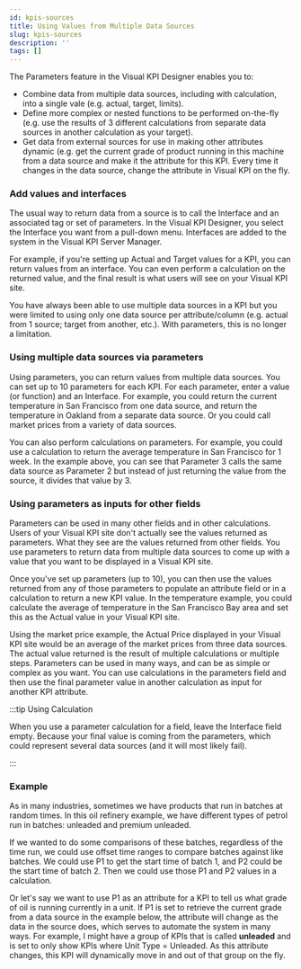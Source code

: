 ```yaml
---
id: kpis-sources
title: Using Values from Multiple Data Sources
slug: kpis-sources
description: ''
tags: []
---
```



The Parameters feature in the Visual KPI Designer enables you to: 

- Combine data from multiple data sources, including with calculation, into a single vale (e.g. actual, target, limits).
- Define more complex or nested functions to be performed on-the-fly (e.g. use the results of 3 different calculations from separate data sources in another calculation as your target).
- Get data from external sources for use in making other attributes dynamic (e.g. get the current grade of product running in this machine from a data source and make it the attribute for this KPI. Every time it changes in the data source, change the attribute in Visual KPI on the fly.

### Add values and interfaces

The usual way to return data from a source is to call the Interface and an associated tag or set of parameters. In the Visual KPI Designer, you select the Interface you want from a pull-down menu. Interfaces are added to the system in the Visual KPI Server Manager.

For example, if you're setting up Actual and Target values for a KPI, you can return values from an interface. You can even perform a calculation on the returned value, and the final result is what users will see on your Visual KPI site.

You have always been able to use multiple data sources in a KPI but you were limited to using only one data source per attribute/column (e.g. actual from 1 source; target from another, etc.). With parameters, this is no longer a limitation.

<StylizedImage
  imgURL="img/designer/kpi-externalsource.png"
  alt="KPI Worksheet"
/>

### Using multiple data sources via parameters

Using parameters, you can return values from multiple data sources. You can set up to 10 parameters for each KPI. For each parameter, enter a value (or function) and an Interface. For example, you could return the current temperature in San Francisco from one data source, and return the temperature in Oakland from a separate data source. Or you could call market prices from a variety of data sources. 

<StylizedImage
  imgURL="img/designer/kpi-parameters.png"
  alt="KPI Parameters"
/>

You can also perform calculations on parameters. For example, you could use a calculation to return the average temperature in San Francisco for 1 week. In the example above, you can see that Parameter 3 calls the same data source as Parameter 2 but instead of just returning the value from the source, it divides that value by 3.

### Using parameters as inputs for other fields

Parameters can be used in many other fields and in other calculations. Users of your Visual KPI site don't actually see the values returned as parameters. What they see are the values returned from other fields. You use parameters to return data from multiple data sources to come up with a value that you want to be displayed in a Visual KPI site.

Once you've set up parameters (up to 10), you can then use the values returned from any of those parameters to populate an attribute field or  in a calculation to return a new KPI value. In the temperature example, you could calculate the average of temperature in the San Francisco Bay area and set this as the Actual value in your Visual KPI site.

Using the market price example, the Actual Price displayed in your Visual KPI site would be an average of the market prices from three data sources. The actual value returned is the result of multiple calculations or multiple steps. Parameters can be used in many ways, and can be as simple or complex as you want. You can use calculations in the parameters field and then use the final parameter value in another calculation as input for another KPI attribute.

<StylizedImage
  imgURL="img/designer/kpi-parameters-example1.png"
  alt="KPI Parameters Example"
/>

:::tip Using Calculation

When you use a parameter calculation for a field, leave the Interface field empty. Because your final value is coming from the parameters, which could represent several data sources (and it will most likely fail).

:::

### Example

As in many industries, sometimes we have products that run in batches at random times. In this oil refinery example, we have different types of petrol run in batches: unleaded and premium unleaded.

If we wanted to do some comparisons of these batches, regardless of the time run, we could use offset time ranges to compare batches against like batches. We could use P1 to get the start time of batch 1, and P2 could be the start time of batch 2. Then we could use those P1 and P2 values in a calculation.

Or let's say we want to use P1 as an attribute for a KPI to tell us what grade of oil is running currently in a unit. If P1 is set to retrieve the current grade from a data source in the example below, the attribute will change as the data in the source does, which serves to automate the system in many ways. For example, I might have a group of KPIs that is called **unleaded** and is set to only show KPIs where Unit Type = Unleaded. As this attribute changes, this KPI will dynamically move in and out of that group on the fly.
